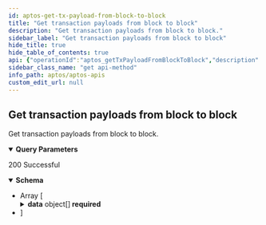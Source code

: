 ```yaml
---
id: aptos-get-tx-payload-from-block-to-block
title: "Get transaction payloads from block to block"
description: "Get transaction payloads from block to block."
sidebar_label: "Get transaction payloads from block to block"
hide_title: true
hide_table_of_contents: true
api: {"operationId":"aptos_getTxPayloadFromBlockToBlock","description":"Get transaction payloads from block to block.","parameters":[{"name":"from_block","required":true,"in":"query","description":"The minimum block number from which to get the transfers","example":999,"schema":{"type":"number"}},{"name":"to_block","required":true,"in":"query","description":"The maximum block number from which to get the transfers","example":1000,"schema":{"type":"number"}},{"name":"limit","required":false,"in":"query","description":"Number of item displayed per page, default: 10","schema":{"type":"number"}},{"name":"offset","required":false,"in":"query","description":"Number of skipped item, default: 0","schema":{"type":"number"}}],"responses":{"200":{"description":"200 Successful","content":{"application/json":{"schema":{"type":"array","items":{"type":"object","properties":{"data":{"description":"Array of documents","type":"array","items":{"type":"object","properties":{"blockHeight":{"type":"number","example":1,"description":"blockHeight"},"blockTime":{"format":"date-time","type":"string","example":"2023-06-14 14:14:42.380","description":"blockTime"},"timestamp":{"type":"number","example":1,"description":"timestamp"},"txVersion":{"type":"number","example":1,"description":"txVersion"},"txType":{"type":"string","example":"block_metadata_transaction","description":"txType"},"txHash":{"type":"string","example":"0xbf3d139d0bbe68f1db6d393b135c2ed12ab5ec1635f08b26994180d1e6434dd1","description":"txHash"},"function":{"type":"string","example":"function","description":"function"},"typeArguments":{"type":"string","example":"[\"0x1::aptos_coin::AptosCoin\"]","description":"typeArguments"},"arguments":{"type":"string","example":"[\"1000\", \"10\"]","description":"arguments"}},"required":["blockHeight","blockTime","timestamp","txVersion","txType","txHash","function","typeArguments","arguments"],"title":"TxPayloadResponseDto"}}},"required":["data"],"title":"ListTxPayloadResponseDto"}}}}}},"tags":["Get transaction payloads"],"security":[{"apiKey":[]}],"method":"get","path":"/v1/tx-payloads/txPayloadFromBlockToBlock","servers":[{"url":"https://aptos-mainnet-api.blocklens.io","description":"Aptos Mainnet Dev Server"}],"securitySchemes":{"bearer":{"scheme":"bearer","bearerFormat":"JWT","type":"http"},"basic":{"type":"http","scheme":"basic"},"apiKey":{"type":"apiKey","name":"X-API-KEY","in":"header"}},"info":{"title":"APTOS APIs","description":"Swagger documentation","version":"1.0.0","contact":{}},"postman":{"name":"Get transaction payloads from block to block","description":{"content":"Get transaction payloads from block to block.","type":"text/plain"},"url":{"path":["v1","tx-payloads","txPayloadFromBlockToBlock"],"host":["{{baseUrl}}"],"query":[{"disabled":false,"description":{"content":"(Required) The minimum block number from which to get the transfers","type":"text/plain"},"key":"from_block","value":""},{"disabled":false,"description":{"content":"(Required) The maximum block number from which to get the transfers","type":"text/plain"},"key":"to_block","value":""},{"disabled":false,"description":{"content":"Number of item displayed per page, default: 10","type":"text/plain"},"key":"limit","value":""},{"disabled":false,"description":{"content":"Number of skipped item, default: 0","type":"text/plain"},"key":"offset","value":""}],"variable":[]},"header":[{"key":"Accept","value":"application/json"}],"method":"GET","auth":{"type":"apikey","apikey":[{"type":"any","value":"X-API-KEY","key":"key"},{"type":"any","value":"<API Key>","key":"value"},{"type":"any","value":"header","key":"in"}]}}}
sidebar_class_name: "get api-method"
info_path: aptos/aptos-apis
custom_edit_url: null
---
```



## Get transaction payloads from block to block



Get transaction payloads from block to block.

<details style={{"marginBottom":"1rem"}} data-collapsed={false} open={true}><summary style={{}}><strong>Query Parameters</strong></summary><div><ul><ParamsItem className={"paramsItem"} param={{"name":"from_block","required":true,"in":"query","description":"The minimum block number from which to get the transfers","example":999,"schema":{"type":"number"}}}></ParamsItem><ParamsItem className={"paramsItem"} param={{"name":"to_block","required":true,"in":"query","description":"The maximum block number from which to get the transfers","example":1000,"schema":{"type":"number"}}}></ParamsItem><ParamsItem className={"paramsItem"} param={{"name":"limit","required":false,"in":"query","description":"Number of item displayed per page, default: 10","schema":{"type":"number"}}}></ParamsItem><ParamsItem className={"paramsItem"} param={{"name":"offset","required":false,"in":"query","description":"Number of skipped item, default: 0","schema":{"type":"number"}}}></ParamsItem></ul></div></details><div><ApiTabs><TabItem label={"200"} value={"200"}><div>

200 Successful

</div><div><MimeTabs schemaType={"response"}><TabItem label={"application/json"} value={"application/json"}><SchemaTabs><TabItem label={"Schema"} value={"Schema"}><details style={{}} data-collapsed={false} open={true}><summary style={{"textAlign":"left"}}><strong>Schema</strong></summary><div style={{"textAlign":"left","marginLeft":"1rem"}}></div><ul style={{"marginLeft":"1rem"}}><li><div style={{"fontSize":"var(--ifm-code-font-size)","opacity":"0.6","marginLeft":"-.5rem","paddingBottom":".5rem"}}>Array [</div></li><SchemaItem collapsible={true} className={"schemaItem"}><details style={{}}><summary style={{}}><strong>data</strong><span style={{"opacity":"0.6"}}> object[]</span><strong style={{"fontSize":"var(--ifm-code-font-size)","color":"var(--openapi-required)"}}> required</strong></summary><div style={{"marginLeft":"1rem"}}><div style={{"marginTop":".5rem","marginBottom":".5rem"}}>

Array of documents

</div><li><div style={{"fontSize":"var(--ifm-code-font-size)","opacity":"0.6","marginLeft":"-.5rem","paddingBottom":".5rem"}}>Array [</div></li><SchemaItem collapsible={false} name={"blockHeight"} required={true} schemaName={"number"} qualifierMessage={undefined} schema={{"type":"number","example":1,"description":"blockHeight"}}></SchemaItem><SchemaItem collapsible={false} name={"blockTime"} required={true} schemaName={"date-time"} qualifierMessage={undefined} schema={{"format":"date-time","type":"string","example":"2023-06-14 14:14:42.380","description":"blockTime"}}></SchemaItem><SchemaItem collapsible={false} name={"timestamp"} required={true} schemaName={"number"} qualifierMessage={undefined} schema={{"type":"number","example":1,"description":"timestamp"}}></SchemaItem><SchemaItem collapsible={false} name={"txVersion"} required={true} schemaName={"number"} qualifierMessage={undefined} schema={{"type":"number","example":1,"description":"txVersion"}}></SchemaItem><SchemaItem collapsible={false} name={"txType"} required={true} schemaName={"string"} qualifierMessage={undefined} schema={{"type":"string","example":"block_metadata_transaction","description":"txType"}}></SchemaItem><SchemaItem collapsible={false} name={"txHash"} required={true} schemaName={"string"} qualifierMessage={undefined} schema={{"type":"string","example":"0xbf3d139d0bbe68f1db6d393b135c2ed12ab5ec1635f08b26994180d1e6434dd1","description":"txHash"}}></SchemaItem><SchemaItem collapsible={false} name={"function"} required={true} schemaName={"string"} qualifierMessage={undefined} schema={{"type":"string","example":"function","description":"function"}}></SchemaItem><SchemaItem collapsible={false} name={"typeArguments"} required={true} schemaName={"string"} qualifierMessage={undefined} schema={{"type":"string","example":"[\"0x1::aptos_coin::AptosCoin\"]","description":"typeArguments"}}></SchemaItem><SchemaItem collapsible={false} name={"arguments"} required={true} schemaName={"string"} qualifierMessage={undefined} schema={{"type":"string","example":"[\"1000\", \"10\"]","description":"arguments"}}></SchemaItem><li><div style={{"fontSize":"var(--ifm-code-font-size)","opacity":"0.6","marginLeft":"-.5rem"}}>]</div></li></div></details></SchemaItem><li><div style={{"fontSize":"var(--ifm-code-font-size)","opacity":"0.6","marginLeft":"-.5rem"}}>]</div></li></ul></details></TabItem><TabItem label={"Example (from schema)"} value={"Example (from schema)"}><ResponseSamples responseExample={"[\n  {\n    \"data\": [\n      {\n        \"blockHeight\": 1,\n        \"blockTime\": \"2023-06-14 14:14:42.380\",\n        \"timestamp\": 1,\n        \"txVersion\": 1,\n        \"txType\": \"block_metadata_transaction\",\n        \"txHash\": \"0xbf3d139d0bbe68f1db6d393b135c2ed12ab5ec1635f08b26994180d1e6434dd1\",\n        \"function\": \"function\",\n        \"typeArguments\": \"[\\\"0x1::aptos_coin::AptosCoin\\\"]\",\n        \"arguments\": \"[\\\"1000\\\", \\\"10\\\"]\"\n      }\n    ]\n  }\n]"} language={"json"}></ResponseSamples></TabItem></SchemaTabs></TabItem></MimeTabs></div></TabItem></ApiTabs></div>
      